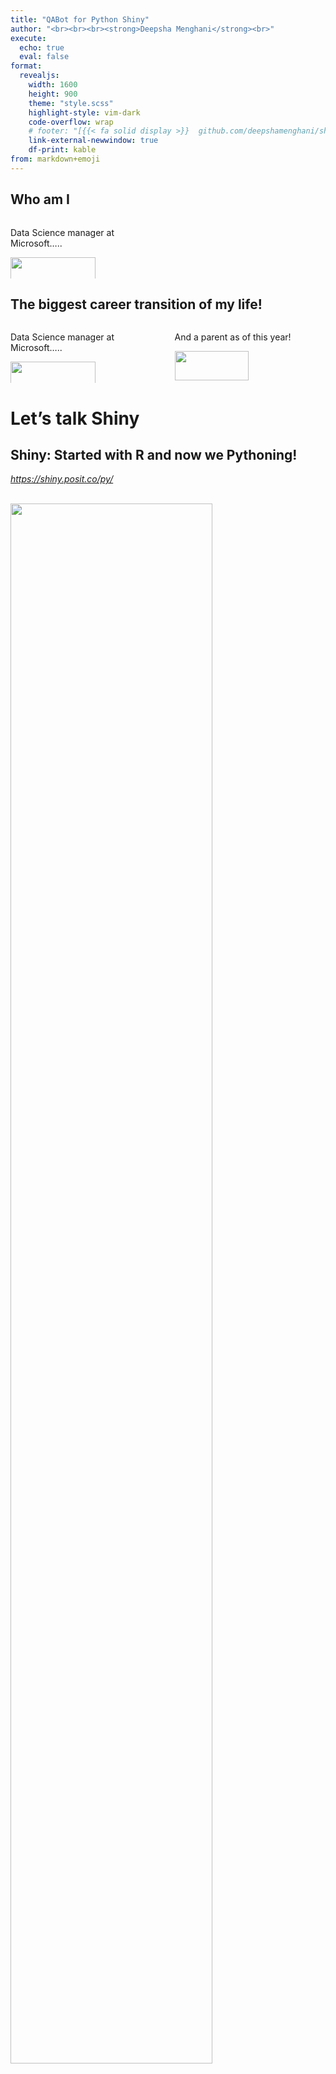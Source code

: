 ```yaml
---
title: "QABot for Python Shiny"
author: "<br><br><br><strong>Deepsha Menghani</strong><br>"
execute: 
  echo: true
  eval: false
format: 
  revealjs:
    width: 1600
    height: 900
    theme: "style.scss"
    highlight-style: vim-dark
    code-overflow: wrap
    # footer: "[{{< fa solid display >}}  github.com/deepshamenghani/shinypython_meetup](https://github.com/deepshamenghani/shinypython_meetup) [{{< fa brands mastodon >}} @deepshamenghani](https://fosstodon.org/@deepsha)"
    link-external-newwindow: true
    df-print: kable
from: markdown+emoji
---
```


## Who am I

::::: columns
::: {.column width="50%"}
Data Science manager at Microsoft.....

![](images/DeepshaMenghani.png){width="75%" fig-align="center" fig-alt="Self portrait."}
:::

::: {.column width="50%"}
:::
:::::

## The biggest career transition of my life!

::::: columns
::: {.column width="50%"}
Data Science manager at Microsoft.....

![](images/DeepshaMenghani.png){width="75%" fig-align="center" fig-alt="Self portrait."}
:::

::: {.column width="50%"}
And a parent as of this year!

![](images/fam.jpg){width="70%" fig-align="center" fig-alt="Deepsha's puppy and baby hanging."}
:::
:::::

# Let's talk Shiny

## Shiny: Started with R and now we Pythoning!

[*https://shiny.posit.co/py/*](https://shiny.posit.co/py/) <br><br>

![](images/shinypython.png){width="80%" fig-align="center" fig-alt="Shiny python dashboard example"}

# Who here has heard about ChatGPT?

# 

![](images/chatgptsun_gif.gif){width="100%" fig-align="center" fig-alt="Shiny python dashboard example"}

## How does it do that? 


::: {.fragment}

### To understand that, think of my 7 month old as a Generative AI system

![](images/mybaby.jpg){width="30%" fig-align="center" fig-alt="my baby"}

:::

## How does it do that? 


### To understand that, think of my 7 month old as a Generative AI system

<br>

![](images/twinkletwinkle.png){width="100%" fig-align="center" fig-alt="twinkle twinkle"}

## Imagine such a tool inside our Shiny application

::::: columns
::: {.column width="50%"}
![](images/shinyapp.gif){width="100%" fig-align="center" fig-alt="Shiny python dashboard example"}
:::

::: {.column width="50%"}
:::
:::::

## Steps to build it

:::::: columns
::: {.column width="50%"}
![](images/shinyapp.gif){width="100%" fig-align="center" fig-alt="Shiny python dashboard example"}
:::

:::: {.column width="50%"}
::: incremental
1.  Set up the Python environment
2.  Create an OpenAI account
3.  Build the chatbot
4.  Develop the application
:::
::::
::::::

# 1. Set up the Python environment

## Setting up environment

<br>

::: incremental
1.  Create a virtual environment for your project (just best practice)
2.  Install the required packages 
    ```md
    pip install shiny openai python-dotenv
    ```
3. Install Shiny for Python extension (For VSCode)

:::

# 2. Create an OpenAI account

## Create an account

Go to [https://platform.openai.com/](https://platform.openai.com/)

![](images/openai_platform.png){width="100%" fig-align="center" fig-alt="Sopen ai platform"}

## Get the API key

![](images/openai_apikeypage.png){width="100%" fig-align="center" fig-alt="openai api key"}

## 

![](images/guard-this-shit-with-your-life-always-do.gif){width="100%" fig-align="center" fig-alt="guard it"}

## Safeguard API key

<br>

::: {.fragment}
*env file* <br>

```md
OPENAI_API_KEY = "sk-xxxxxxxxxxxxxxxxxxxxxxxxxxxx"
```
:::

<hr>

::: {.fragment}
*gitignore file* <br>

```md
.env
```
:::

<hr>

::: {.fragment}
*Access it from your python file* <br>

```python
#| code-line-numbers: "|1-2|4|5|"
import os
import dotenv

dotenv.load_dotenv()
api_key=os.getenv('OPENAI_API_KEY')
```
:::

# 3. Build the chatbot

*conversationchatbot.py file* <br>

## Connect with OpenAI client

<br>

::: {.fragment}
*conversationchatbot.py file* <br>

```python
#| code-line-numbers: "|1|2-5|6|"
from openai import OpenAI
import os
import dotenv

dotenv.load_dotenv()
client = OpenAI(api_key=os.getenv('OPENAI_API_KEY'))
```
:::

## Build the conversation input for OpenAI call

::: {.fragment}
![](images/openaisendreceive.png){width="70%" fig-align="left" fig-alt="guard it"}

:::

::: {.fragment}
::: {.incremental}
Conversation input consists of: 

1.  The role of the chatbot (character + personality)
2.  The question input by the user
3.  The entire ongoing conversation thus far + the next question

:::
:::





## Build the conversation input for OpenAI call

![](images/openaisendreceive.png){width="70%" fig-align="left" fig-alt="guard it"}

::: {.fragment}

```python
conversation = [{"role": "system", "content": "You are an assistant."}]
```
:::

::: {.fragment}
![](images/print_convo_role.png){width="70%" fig-align="left" fig-alt="guard it"}

:::

::: {.fragment}

```python
#| code-line-numbers: "1|2|"
inputquestion = "Where is the moon?"
conversation.append({"role": "user", "content": inputquestion})
```
:::

::: {.fragment}
![](images/print_convo_user.png){width="70%" fig-align="left" fig-alt="guard it"}

:::


## Send API call with conversation context to get response

::: {.fragment}

*Chat completion format* <br>

```python
#| code-line-numbers: "|1|2|3|"
response = client.chat.completions.create(
        model="gpt-3.5-turbo",
        messages=conversation
    )
```

:::

::: {.fragment}

:::{.callout-caution title="response"}
ChatCompletion(id='chatcmpl-9uUJ1QzCnQP7tPji48AIal9LQ8Fpe', choices=[Choice(finish_reason='stop', index=0, logprobs=None, message=ChatCompletionMessage(content="The moon is currently in the sky, but its precise location will depend on your specific location and the time of day. If you would like to know the moon's current phase or position in the sky for your location, you can use a moon tracking app or website.", refusal=None, role='assistant', function_call=None, tool_calls=None))], created=1723249891, model='gpt-3.5-turbo-0125', object='chat.completion', service_tier=None, system_fingerprint=None, usage=CompletionUsage(completion_tokens=54, prompt_tokens=21, total_tokens=75))
:::

:::

## Send API call with conversation context to get response


*Pull out the response content* <br>

```python
assistant_response = response.choices[0].message.content
```

::: {.fragment}

:::{.callout-tip title="assistant_response"}
"The moon is currently in the sky, but its precise location will depend on your specific location and the time of day. If you would like to know the moon's current phase or position in the sky for your location, you can use a moon tracking app or website."
:::

:::

## Turn the API call into a function

::: {.fragment}


```python
#| code-line-numbers: "|1-3|5-6|8-9|11|12-13|15-19|21-22|24|11-24|"
from openai import OpenAI
import os
import dotenv

dotenv.load_dotenv()
client = OpenAI(api_key=os.getenv('OPENAI_API'))

# Create a role instruction for the bot
conversation = [{"role": "system", "content": "You are an assistant."}]

def ask_question(inputquestion):
    # Append the user's question to the conversation array
    conversation.append({"role": "user","content": inputquestion})

    # Request gpt-3.5-turbo for chat completion or a response
    response = client.chat.completions.create(
        model="gpt-3.5-turbo",
        messages=conversation
    )

    # Access the response from the API to display it
    assistant_response = response.choices[0].message.content
    
    return assistant_response

```

:::

## Turn the API call into a function
*conversationchatbot.py file* <br>

::: {.fragment}

```python
ask_question("Where is the moon?")
```

:::


::: {.fragment}

:::{.callout-tip title="function output"}
"The moon is currently in the sky, but its precise location will depend on your specific location and the time of day. If you would like to know the moon's current phase or position in the sky for your location, you can use a moon tracking app or website."
:::

:::


# Let's create the Shiny application to serve this bot

## The basic app commands and structure to get started
::: columns
::: {.column width="35%"}
::: fragment
*Shiny create - -help* <br><br>
:::
:::

::: {.column width="65%"}
::: fragment
![](images/shinycreatehelp.png){width="100%" fig-align="center" fig-alt="Shiny python dashboard example"}
:::
:::
:::

## The code structure of a basic app

::: columns
::: {.column width="50%"}
*Shiny create -t basic-app* <br>

```python
#| code-line-numbers: "|1|3-7|9-12|14"
from shiny import App, render, ui

app_ui = ui.page_fluid(
    ui.panel_title("Hello Shiny!"),
    ui.input_slider("n", "N", 0, 100, 20),
    ui.output_text_verbatim("txt"),
)

def server(input, output, session):
    @render.text
    def txt():
        return f"n*2 is {input.n() * 2}"

app = App(app_ui, server)

```
:::

::: {.column width="50%"}

<br>
![](images/appbasic.png){width="100%" fig-align="center" fig-alt="Shiny python dashboard example"}
:::
:::

# Let's update the Shiny App for our QA bot

## Add a title


::: columns
::: {.column width="50%"}
<br>

```python
#| code-line-numbers: "|5-6"
from shiny import App, render, ui

app_ui = ui.page_fillable(
    ui.page_auto(
        # Title of the application
        ui.h1("Shiny Web Application Chatbot")
    )
)

def server(input, output, session):
    @render.text
    def txt():
        return ""

app = App(app_ui, server)

```
:::

::: {.column width="50%"}

<br>
![](images/shinytitle.png){width="100%" fig-align="center" fig-alt="Shiny python dashboard example"}
:::
:::

## Make the title pretty

::: columns
::: {.column width="50%"}
<br>

```python
#| code-line-numbers: "5-6"
from shiny import App, render, ui

app_ui = ui.page_fillable(
    ui.page_auto(
        # Title of the application
        ui.h1("Shiny Web Application Chatbot", style="font-family: Arial, sans-serif; color: #0078B8; text-shadow: 2px 2px 4px #000000; font-size: 2.7em; text-align: center; padding: 20px;"),
    )
)

def server(input, output, session):
    @render.text
    def txt():
        return ""

app = App(app_ui, server)


```
:::

::: {.column width="50%"}

<br>
![](images/shinytitlestyled.png){width="100%" fig-align="center" fig-alt="Shiny python dashboard example"}
:::
:::

## Add a description

::: columns
::: {.column width="50%"}
<br>

```python
#| code-line-numbers: "7-8"
from shiny import App, render, ui

app_ui = ui.page_fillable(
    ui.page_auto(
        # Title of the application
        ui.h1("Shiny Web Application Chatbot", style="font-family: Arial, sans-serif; color: #0078B8; text-shadow: 2px 2px 4px #000000; font-size: 2.7em; text-align: center; padding: 20px;"),
        # Description of the application
        ui.markdown("This application allows you to ask questions and get answers using a conversational AI model."),
    )
)

def server(input, output, session):
    @render.text
    def txt():
        return ""

app = App(app_ui, server)
```
:::

::: {.column width="50%"}

<br>
![](images/shinydesc){width="100%" fig-align="center" fig-alt="Shiny python dashboard example"}
:::
:::


## Add a box for user to input question

::: columns
::: {.column width="50%"}
<br>

```python
#| code-line-numbers: "9-10"
from shiny import App, render, ui

app_ui = ui.page_fillable(
    ui.page_auto(
        # Title of the application
        ui.h1("Shiny Web Application Chatbot", style="font-family: Arial, sans-serif; color: #0078B8; text-shadow: 2px 2px 4px #000000; font-size: 2.7em; text-align: center; padding: 20px;"),
        # Description of the application
        ui.markdown("This application allows you to ask questions and get answers using a conversational AI model."),
        # Text input for user to enter their question
        ui.input_text("question_input", "Please enter your question and press 'Send':", width="100%"),
    )
)

def server(input, output, session):
    @render.text
    def txt():
        return ""

app = App(app_ui, server)
```
:::

::: {.column width="50%"}

<br>
![](images/shinyuserinput.png){width="100%" fig-align="center" fig-alt="Shiny python dashboard example"}
:::
:::



## Add a send button

::: columns
::: {.column width="50%"}
<br>

```python
#| code-line-numbers: "11-12"
from shiny import App, render, ui

app_ui = ui.page_fillable(
    ui.page_auto(
        # Title of the application
        ui.h1("Shiny Web Application Chatbot", style="font-family: Arial, sans-serif; color: #0078B8; text-shadow: 2px 2px 4px #000000; font-size: 2.7em; text-align: center; padding: 20px;"),
        # Description of the application
        ui.markdown("This application allows you to ask questions and get answers using a conversational AI model."),
        # Text input for user to enter their question
        ui.input_text("question_input", "Please enter your question and press 'Send':", width="100%"),
        # Button to send the question
        ui.input_action_button("send_button", "Send", class_="btn-primary"),    
    )
)

def server(input, output, session):
    @render.text
    def txt():
        return ""

app = App(app_ui, server)
```
:::

::: {.column width="50%"}

<br>
![](images/shinysendbutton.png){width="100%" fig-align="center" fig-alt="Shiny python dashboard example"}
:::
:::

## Add an area for the answer to appear

::: columns
::: {.column width="50%"}
<br>

```python
#| code-line-numbers: "13-17|"
from shiny import App, render, ui

app_ui = ui.page_fillable(
    ui.page_auto(
        # Title of the application
        ui.h1("Shiny Web Application Chatbot", style="font-family: Arial, sans-serif; color: #0078B8; text-shadow: 2px 2px 4px #000000; font-size: 2.7em; text-align: center; padding: 20px;"),
        # Description of the application
        ui.markdown("This application allows you to ask questions and get answers using a conversational AI model."),
        # Text input for user to enter their question
        ui.input_text("question_input", "Please enter your question and press 'Send':", width="100%"),
        # Button to send the question
        ui.input_action_button("send_button", "Send", class_="btn-primary"), 
        # Card to display the answer
        ui.card(
            ui.output_text("answer_output", inline=True),
            style="white-space: pre-wrap; width: 100%; margin: 3; padding: 10px;"
        )   
    )
)

def server(input, output, session):
    @render.text
    def txt():
        return ""

app = App(app_ui, server)
```
:::

::: {.column width="50%"}

<br>
![](images/shinyanswerarea.png){width="100%" fig-align="center" fig-alt="Shiny python dashboard example"}
:::
:::


## Update the server to get response from OpenAI

::: columns
::: {.column width="50%"}
<br>

```python
#| code-line-numbers: "|1|2|22-36|25|25-26|25-27|25-29|25-36"
from shiny import App, render, ui, reactive
import conversationchatbot  

app_ui = ui.page_fillable(
    ui.page_auto(
        # Title of the application
        ui.h1("Shiny Web Application Chatbot", style="font-family: Arial, sans-serif; color: #0078B8; text-shadow: 2px 2px 4px #000000; font-size: 2.7em; text-align: center; padding: 20px;"),
        # Description of the application
        ui.markdown("This application allows you to ask questions and get answers using a conversational AI model."),
        # Text input for user to enter their question
        ui.input_text("question_input", "Please enter your question and press 'Send':", width="100%"),
        # Button to send the question
        ui.input_action_button("send_button", "Send", class_="btn-primary"), 
        # Card to display the answer
        ui.card(
            ui.output_text("answer_output", inline=True),
            style="white-space: pre-wrap; width: 100%; margin: 3; padding: 10px;"
        )   
    )
)

def server(input, output, session):
    # Define the output for the answer
    @output
    @render.text
    @reactive.event(input.send_button, ignore_none=False)
    def answer_output():
        # Get the user's question from the input
        question = input.question_input()
        if question:
            # Get the response from the conversational AI model using the provided API key
            response = conversationchatbot.ask_question(question)
            return response
        else:
            # Return placeholder text if no question is entered
            return "....."

app = App(app_ui, server)

```
:::

::: {.column width="50%"}

<br>
![](images/shinyquestionanswer_gif.gif){width="100%" fig-align="center" fig-alt="Shiny python dashboard example"}
:::
:::

# The chatbot is ready and served through our shiny application. You did it!

# Now, let's have the user input their API key in the Shiny dashboard

## Update conversation chatbot function
::: {.fragment}

### Original function with user question input as parameter

```python
#| code-line-numbers: "|1-3|5-6|8-9|11|12-13|15-19|21-22|24"
from openai import OpenAI
import os
import dotenv

dotenv.load_dotenv()
client = OpenAI(api_key=os.getenv('OPENAI_API'))

# Create a role instruction for the bot
conversation = [{"role": "system", "content": "You are an assistant."}]

def ask_question(inputquestion):
    # Append the user's question to the conversation array
    conversation.append({"role": "user","content": inputquestion})

    # Request gpt-3.5-turbo for chat completion or a response
    response = client.chat.completions.create(
        model="gpt-3.5-turbo",
        messages=conversation
    )

    # Access the response from the API to display it
    assistant_response = response.choices[0].message.content
    
    return assistant_response

```

:::

## Update conversation chatbot function


### Add API key as input parameter to the function



```python
#| code-line-numbers: "|1-3|5|7-8|10|10-12|10-15|10-21|10-24|10-26"
from openai import OpenAI
import os
import dotenv

dotenv.load_dotenv()

# Create an instruction for the bot
conversation = [{"role": "system", "content": "You are an assistant."}]

def ask_question(inputquestion, api_key):
    # Initialize the OpenAI client with the provided API key
    client = OpenAI(api_key=api_key)

    # Append the user's question to the conversation array
    conversation.append({"role": "user", "content": inputquestion})

    # Request gpt-3.5-turbo for chat completion or a response
    response = client.chat.completions.create(
        model="gpt-3.5-turbo",
        messages=conversation
    )

    # Access the response from the API to display it
    assistant_response = response.choices[0].message.content

    return assistant_response

```


## Update conversation chatbot function

### Test the function

::: {.fragment}

```python
ask_question(
    "Where is the moon?"
)
```
:::


::: {.fragment}

:::{.callout-warning title="Error"}
TypeError: ask_question() missing 1 required positional argument: 'api_key'
:::

:::

::: {.fragment}

```python
ask_question(
    "Where is the moon?", 
    os.getenv('OPENAI_API_KEY')
)
```
:::


::: {.fragment}

:::{.callout-tip title="function output"}
"The moon is currently in the sky, orbiting around Earth. Its exact position in the sky will depend on your location and the current time. If you are looking for more specific information about the moon's position, you can use a stargazing app or website to track its location in real-time."
:::

:::


## Update the app for API key input

::: columns
::: {.column width="50%"}
<br>

```python
#| code-line-numbers: "|10-11"
from shiny import App, render, ui, reactive
import conversationchatbot  

app_ui = ui.page_fillable(
    ui.page_auto(
        # Title of the application
        ui.h1("Shiny Web Application Chatbot", style="font-family: Arial, sans-serif; color: #0078B8; text-shadow: 2px 2px 4px #000000; font-size: 2.7em; text-align: center; padding: 20px;"),
        # Description of the application
        ui.markdown("This application allows you to ask questions and get answers using a conversational AI model."),
        # Click the button to add the API key
        ui.card(ui.input_action_button("apikey", "Enter OpenAI API Key to get started", class_="btn-warning")), 
        # Text input for user to enter their question
        ui.input_text("question_input", "Please enter your question and press 'Send':", width="100%"),
        # Button to send the question
        ui.input_action_button("send_button", "Send", class_="btn-primary"), 
        # Card to display the answer
        ui.card(
            ui.output_text("answer_output", inline=True),
            style="white-space: pre-wrap; width: 100%; margin: 3; padding: 10px;"
        )   
    )
)

def server(input, output, session):
    # Define the output for the answer
    @output
    @render.text
    @reactive.event(input.send_button, ignore_none=False)
    def answer_output():
        # Get the user's question from the input
        question = input.question_input()
        if question:
            # Get the response from the conversational AI model using the provided API key
            response = conversationchatbot.ask_question(question)
            return response
        else:
            # Return placeholder text if no question is entered
            return "....."

app = App(app_ui, server)

```
:::

::: {.column width="50%"}

<br>
![](images/shinyenterapikeybutton.png){width="100%" fig-align="center" fig-alt="Shiny python dashboard example"}
:::
:::


## Clean up the API key error

::: columns
::: {.column width="50%"}
<br>

```python
#| code-line-numbers: "10-11|18|29|29-31|29-39|29-42"
from shiny import App, render, ui, reactive
import conversationchatbot  

app_ui = ui.page_fillable(
    ui.page_auto(
        # Title of the application
        ui.h1("Shiny Web Application Chatbot", style="font-family: Arial, sans-serif; color: #0078B8; text-shadow: 2px 2px 4px #000000; font-size: 2.7em; text-align: center; padding: 20px;"),
        # Description of the application
        ui.markdown("This application allows you to ask questions and get answers using a conversational AI model."),
        # Click the button to add the API key
        ui.card(ui.input_action_button("apikey", "Enter OpenAI API Key to get started", class_="btn-warning")), 
        # Text input for user to enter their question
        ui.input_text("question_input", "Please enter your question and press 'Send':", width="100%"),
        # Button to send the question
        ui.input_action_button("send_button", "Send", class_="btn-primary"), 
        # Card to display the answer
        ui.card(
            ui.output_text("answer_output", inline=True),
            style="white-space: pre-wrap; width: 100%; margin: 3; padding: 10px;"
        )   
    )
)

def server(input, output, session):
    # Define the output for the answer
    @output
    @render.text
    @reactive.event(input.send_button, ignore_none=False)
    def answer_output():
        # Get the user's question from the input
        question = input.question_input()
        if question:
            # Check if the API key has been provided
            if not input.apikey(): 
                return "Please input your OpenAI API key"
            else: 
                # Get the response from the conversational AI model using the provided API key
                response = conversationchatbot.ask_question(question, api_key=input.password())
                return response
        else:
            # Return placeholder text if no question is entered
            return "....."

app = App(app_ui, server)

```
:::

::: {.column width="50%"}

<br>
![](images/shinyapikeymissingclean.png){width="100%" fig-align="center" fig-alt="Shiny python dashboard example"}
:::
:::


## Create a modal for user to input API key

::: columns
::: {.column width="50%"}
<br>

```python
#| code-line-numbers: "|10-11|25-27|25-28|25-29|25-31|25-33|25-36|25-37|25-43"
from shiny import App, render, ui, reactive
import conversationchatbot  

app_ui = ui.page_fillable(
    ui.page_auto(
        # Title of the application
        ui.h1("Shiny Web Application Chatbot", style="font-family: Arial, sans-serif; color: #0078B8; text-shadow: 2px 2px 4px #000000; font-size: 2.7em; text-align: center; padding: 20px;"),
        # Description of the application
        ui.markdown("This application allows you to ask questions and get answers using a conversational AI model."),
        # Click the button to add the API key
        ui.card(ui.input_action_button("apikey", "Enter OpenAI API Key to get started", class_="btn-warning")), 
        # Text input for user to enter their question
        ui.input_text("question_input", "Please enter your question and press 'Send':", width="100%"),
        # Button to send the question
        ui.input_action_button("send_button", "Send", class_="btn-primary"), 
        # Card to display the answer
        ui.card(
            ui.output_text("answer_output", inline=True),
            style="white-space: pre-wrap; width: 100%; margin: 3; padding: 10px;"
        )   
    )
)

def server(input, output, session):
    # Display a modal for API key input when the 'apikey' input is triggered
    @reactive.effect
    @reactive.event(input.apikey)
    def _():
        m = ui.modal(  
            # Input field for the OpenAI API key
            ui.input_password("password", "OpenAI API key:"),
            # Button to connect to OpenAI
            ui.input_action_button("connect", "Connect to OpenAI"),
            easy_close=True,  
            footer=None,  
        )  
        ui.modal_show(m)  # Show the modal
        
    # Remove the modal when the 'connect' button is pressed
    @reactive.effect  
    @reactive.event(input.connect)  
    def __():  
        ui.modal_remove()  # Hide the modal
    
    # Define the output for the answer
    @output
    @render.text
    @reactive.event(input.send_button, ignore_none=False)
    def answer_output():
        # Get the user's question from the input
        question = input.question_input()
        if question:
            # Check if the API key has been provided
            if not input.apikey(): 
                return "Please input your OpenAI API key"
            else: 
                # Get the response from the conversational AI model using the provided API key
                response = conversationchatbot.ask_question(question, api_key=input.password())
                return response
        else:
            # Return placeholder text if no question is entered
            return "....."

app = App(app_ui, server)

```
:::

::: {.column width="50%"}

<br>
![](images/shinyapikeymodalexit_gif.gif){width="100%" fig-align="center" fig-alt="Shiny python dashboard example"}
:::
:::

## I know that was a lot of information!!!

<br>

![](images/taylorscreaming.gif){width="100%" fig-align="center" fig-alt="TSwift screaming"}

# There is more you can do with chatbots to make them relevant to your Shiny app documentation

## Generic bot
<br>

::: incremental
1.  Prompt
2.  Response
:::


## Retrieval Augmented Generation (RAG) bot
<br>

1.  Prompt
2.  Data
3.  Response

::: {.fragment}

:::{.callout-tip title="Blog link"}
[Build a Superhero Facts RAG QA Bot](https://medium.com/data-science-at-microsoft/how-i-built-a-superhero-facts-rag-qa-bot-using-langchain-qdrant-and-openai-20a04202c6b1?sk=01babb6394b331bd07ac26b2de9cf5b5)
:::

:::



## Resources

-   **Everything related to this presentation**
    -   [Short Link to presentation - https://bit.ly/shinyforpythonslides](https://bit.ly/shinyforpythonslides)
    -   [Shiny code](https://github.com/deepshamenghani/chatbot_shiny_python)
-   **Supporting blogs**
    -   [Superhero facts RAG Q&A bot](https://medium.com/data-science-at-microsoft/how-i-built-a-superhero-facts-rag-qa-bot-using-langchain-qdrant-and-openai-20a04202c6b1?sk=01babb6394b331bd07ac26b2de9cf5b5)
    -   [Incorporate a chatbot to Shiny for Python](https://medium.com/towards-data-science/incorporate-an-llm-chatbot-into-your-web-application-with-openai-python-and-shiny-fe78673a5d26?sk=06086c4c352edbcad0137a35dfef52fa)
-   **Additional Peeps, resources and events to follow**
    -   [Shiny x AI - Joe Cheng](https://posit.co/conference/)
    -   [An assistant to learn Shiny and build Shiny apps - Winston Chang](https://posit.co/conference/)
    -   [Shiny for python documentation](https://shiny.posit.co/py/docs/overview.html)
    -   [Deploying Shiny for Python application](https://shiny.posit.co/py/docs/deploy.html)

## Let's connect

::: columns
::: {.column width="50%"}

Mastodon: [\@deepsha](https://fosstodon.org/@deepsha)

LinkedIn: [deepshamenghani](https://bit.ly/deepshamenghani)

Github: [deepshamenghani](https://github.com/deepshamenghani/)

<br> 

### Github repo qr code
[![](images/bit.ly_chatbot_shiny_python.png){style="max-" fig-alt="QR code to slides." fig-align="left" height="300"}](https://bit.ly/chatbot_shiny_python)
:::

::: {.column width="50%"}
![](images/DeepshaMenghani.png){height="600"}
:::
:::

